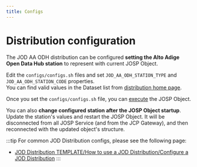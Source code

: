 ```yaml
---
title: Configs
---
```

# Distribution configuration

The JOD AA ODH distribution can be configured **setting the Alto Adige Open Data Hub station** to represent with current JOSP Object.

Edit the ```configs/configs.sh``` files and set ```JOD_AA_ODH_STATION_TYPE``` and ```JOD_AA_ODH_STATION_CODE``` properties.<br/>
You can find valid values in the Dataset list from [distribution home page](.#station-types-list).

Once you set the ```configs/configs.sh``` file, you can [execute](usage) the JOSP Object.

You can also **change configured station after the JOSP Object startup**.
Update the station's values and restart the JOSP Object.
It will be disconnected from all JOSP Service (and from the JCP Gateway), and then reconnected with the updated object's structure.

:::tip
For common JOD Distribution configs, please see the following page:

* [JOD Distribution TEMPLATE/How to use a JOD Distribution/Configure a JOD Distribution](/docs/references/tools/jod_dist_template/how_to_use_a_jod_distribution/configure_a_jod_distribution)
:::
